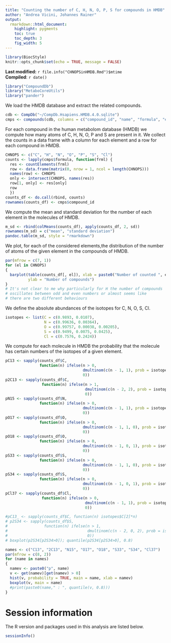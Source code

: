 ```yaml
---
title: "Counting the number of C, H, N, O, P, S for compounds in HMDB"
author: "Andrea Vicini, Johannes Rainer"
output:
  rmarkdown::html_document:
    highlight: pygments
    toc: true
    toc_depth: 3
    fig_width: 5
---
```


```r
library(BiocStyle)
knitr::opts_chunk$set(echo = TRUE, message = FALSE)
```

**Last modified:** `r file.info("CHNOPSinHMDB.Rmd")$mtime`<br />
**Compiled**: `r date()`


```r
library("CompoundDb")
library("MetaboCoreUtils")
library("pander")
```

We load the HMDB database and extract the related compounds.

```r
cdb <- CompDb("~/CompDb.Hsapiens.HMDB.4.0.sqlite")
cmps <- compounds(cdb, columns = c("compound_id", "name", "formula", "exactmass"))
```

For each compound in the human metabolom database (HMDB) we compute how many 
atoms of C, H, N, O, P and S are present in it. 
We collect the counts in a data frame with a column for each element and a row 
for each compound in HMDB.

```r
CHNOPS <- c("C", "H", "N", "O", "P", "S", "Cl")
counts <- lapply(cmps$formula, function(frml) {
  res <- countElements(frml)
  row <- data.frame(matrix(0, nrow = 1, ncol = length(CHNOPS)))
  names(row) <- CHNOPS
  only <- intersect(CHNOPS, names(res))
  row[1, only] <- res[only]
  row
  })
counts_df <- do.call(rbind, counts)
rownames(counts_df) <- cmps$compound_id
```


We compute the mean and standard deviation for the number of each element in the 
molecules of HMDB.

```r
m_sd <- rbind(colMeans(counts_df), apply(counts_df, 2, sd))
rownames(m_sd) = c("mean", "standard deviation")
pandoc.table(m_sd, style = "rmarkdown")
```

We plot, for each of the considered elements,the distribution of the number of 
atoms of the given element in the compounds of HMDB.

```r
par(mfrow = c(7, 1))
for (el in CHNOPS)
{
  barplot(table(counts_df[, el]), xlab = paste0("Number of counted ", el),
          ylab = "Number of compounds")
}
# It's not clear to me why particularly for H the number of compounds  
# oscillates between odd and even numbers or almost seems like 
# there are two different behaviours
```

We define the absolute abundances of the isotopes for C, N, O, S, Cl.
```r
isotopes <- list(C = c(0.9893, 0.0107), 
                 N = c(0.99636, 0.00364), 
                 O = c(0.99757, 0.00038, 0.00205),
                 S = c(0.9499, 0.0075, 0.0425),
                 Cl = c(0.7576, 0.2424))
```

We compute for each molecule in HMDB the probability that the molecule has 
certain numbers of the isotopes of a given element. 
```r
pC13 <- sapply(counts_df$C, 
               function(n) ifelse(n > 0, 
                                  dmultinom(c(n - 1, 1), prob = isotopes$C), 
                                  0))
p2C13 <- sapply(counts_df$C,
                function(n) ifelse(n > 1, 
                                   dmultinom(c(n - 2, 2), prob = isotopes$C), 
                                   0))
pN15 <- sapply(counts_df$N, 
               function(n) ifelse(n > 0, 
                                  dmultinom(c(n - 1, 1), prob = isotopes$N), 
                                  0))
pO17 <- sapply(counts_df$O, 
               function(n) ifelse(n > 0, 
                                  dmultinom(c(n - 1, 1, 0), prob = isotopes$O), 
                                  0))
pO18 <- sapply(counts_df$O, 
               function(n) ifelse(n > 0, 
                                  dmultinom(c(n - 1, 0, 1), prob = isotopes$O), 
                                  0))
pS33 <- sapply(counts_df$S, 
               function(n) ifelse(n > 0, 
                                  dmultinom(c(n - 1, 1, 0), prob = isotopes$S), 
                                  0))
pS34 <- sapply(counts_df$S, 
               function(n) ifelse(n > 0, 
                                  dmultinom(c(n - 1, 0, 1), prob = isotopes$S), 
                                  0))
pCl37 <- sapply(counts_df$Cl, 
                function(n) ifelse(n > 0, 
                                   dmultinom(c(n - 1, 1), prob = isotopes$Cl), 
                                   0))
```

```r
#pC13_ <- sapply(counts_df$C, function(n) isotopes$C[2]*n)
# p2S34 <- sapply(counts_df$S, 
#                function(n) ifelse(n > 1, 
#                                   dmultinom(c(n - 2, 0, 2), prob = isotopes$S), 
#                                   0))
# boxplot(p2S34[p2S34>0]); quantile(p2S34[p2S34>0], 0.8)
```

```r
names <- c("C13", "2C13", "N15", "O17", "O18", "S33", "S34", "Cl37")
par(mfrow = c(8, 2))
for (name in names)
{
  namev <- paste0("p", name)
  v <- get(namev)[get(namev) > 0]
  hist(v, probability = TRUE, main = name, xlab = namev)
  boxplot(v, main = name)
  #print(paste0(name," : ", quantile(v, 0.8)))
}
```





# Session information

The R version and packages used in this analysis are listed below.

```r
sessionInfo()
```
